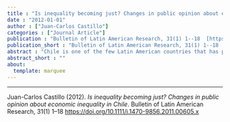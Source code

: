 ```yaml
---
title : "Is inequality becoming just? Changes in public opinion about economic inequality in Chile"
date : "2012-01-01"
author : ["Juan-Carlos Castillo"]
categories : ["Journal Article"]
publication : "Bulletin of Latin American Research, 31(1) 1--18  [https://doi.org/10.1111/j.1470-9856.2011.00605.x](https://doi.org/10.1111/j.1470-9856.2011.00605.x)"
publication_short : "Bulletin of Latin American Research, 31(1) 1--18  [https://doi.org/10.1111/j.1470-9856.2011.00605.x](https://doi.org/10.1111/j.1470-9856.2011.00605.x)"
abstract : "Chile is one of the few Latin American countries that has participated in the inequality module of the International Social Survey Program (ISSP) in 1999 and in 2009, allowing time comparisons in attitudes towards inequality in one of the countries with the highest income inequality throughout the world. This paper focuses on the cross-sectional comparison of the just earning gap, a proportional term based on salaries considered just for high and low status occupations. Even though descriptive analysis shows that the salary gap regarded as just is higher in 2009 than in 1999, explanatory models give evidence of stability over time. Results are discussed in relation to phenomena of legitimacy of economic inequality and its political consequences."
abstract_short : ""
about:
  template: marquee
---
```

---


::: {.callout-note title="How to cite this work"}

Juan-Carlos Castillo (2012). *Is inequality becoming just? Changes in public opinion about economic inequality in Chile*. Bulletin of Latin American Research, 31(1) 1--18  [https://doi.org/10.1111/j.1470-9856.2011.00605.x](https://doi.org/10.1111/j.1470-9856.2011.00605.x)

:::

